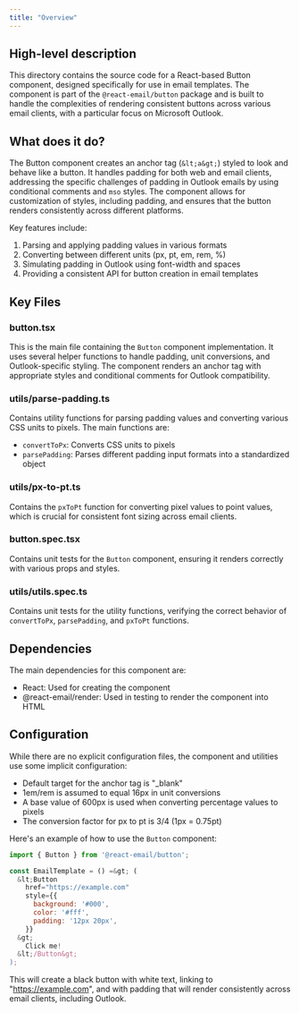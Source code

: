 ```yaml
---
title: "Overview"
---
```


## High-level description
This directory contains the source code for a React-based Button component, designed specifically for use in email templates. The component is part of the `@react-email/button` package and is built to handle the complexities of rendering consistent buttons across various email clients, with a particular focus on Microsoft Outlook.

## What does it do?
The Button component creates an anchor tag (`&lt;a&gt;`) styled to look and behave like a button. It handles padding for both web and email clients, addressing the specific challenges of padding in Outlook emails by using conditional comments and `mso` styles. The component allows for customization of styles, including padding, and ensures that the button renders consistently across different platforms.

Key features include:
1. Parsing and applying padding values in various formats
2. Converting between different units (px, pt, em, rem, %)
3. Simulating padding in Outlook using font-width and spaces
4. Providing a consistent API for button creation in email templates

## Key Files

### button.tsx
This is the main file containing the `Button` component implementation. It uses several helper functions to handle padding, unit conversions, and Outlook-specific styling. The component renders an anchor tag with appropriate styles and conditional comments for Outlook compatibility.

### utils/parse-padding.ts
Contains utility functions for parsing padding values and converting various CSS units to pixels. The main functions are:
- `convertToPx`: Converts CSS units to pixels
- `parsePadding`: Parses different padding input formats into a standardized object

### utils/px-to-pt.ts
Contains the `pxToPt` function for converting pixel values to point values, which is crucial for consistent font sizing across email clients.

### button.spec.tsx
Contains unit tests for the `Button` component, ensuring it renders correctly with various props and styles.

### utils/utils.spec.ts
Contains unit tests for the utility functions, verifying the correct behavior of `convertToPx`, `parsePadding`, and `pxToPt` functions.

## Dependencies
The main dependencies for this component are:
- React: Used for creating the component
- @react-email/render: Used in testing to render the component into HTML

## Configuration
While there are no explicit configuration files, the component and utilities use some implicit configuration:
- Default target for the anchor tag is "_blank"
- 1em/rem is assumed to equal 16px in unit conversions
- A base value of 600px is used when converting percentage values to pixels
- The conversion factor for px to pt is 3/4 (1px = 0.75pt)

Here's an example of how to use the `Button` component:

```jsx
import { Button } from '@react-email/button';

const EmailTemplate = () =&gt; (
  &lt;Button
    href="https://example.com"
    style={{
      background: '#000',
      color: '#fff',
      padding: '12px 20px',
    }}
  &gt;
    Click me!
  &lt;/Button&gt;
);
```

This will create a black button with white text, linking to "https://example.com", and with padding that will render consistently across email clients, including Outlook.